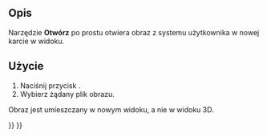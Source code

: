 <languages/>

{{Docnav/pl
|
|[[Image_CreateImagePlane/pl|Utwórz płaszczyznę obrazu]]
|[[Image_Workbench/pl|środowisko pracy Obraz]]
|IconL=
|IconR=Image_CreateImagePlane.svg
|IconC=Workbench_Image.svg
}}

{{GuiCommand/pl
|Name=Image Open
|Name/pl=Obraz: Otwórz
|MenuLocation=
|Workbenches=[[Image_Workbench/pl|Obraz]]
|SeeAlso=[[Image_CreateImagePlane/pl|Utwórz płaszczyznę obrazu]], [[Image_Scaling/pl|Skaluj]]
}}

<span id="Description"></span>
==Opis==

Narzędzie '''Otwórz''' po prostu otwiera obraz z systemu użytkownika w nowej karcie w widoku.

<span id="Usage"></span>
==Użycie==

# Naciśnij przycisk {{Button|[[Image:Image_Open.svg|16px]] '''Otwórz'''}}.
# Wybierz żądany plik obrazu.

Obraz jest umieszczany w nowym widoku, a nie w widoku 3D.


{{Docnav/pl
|
|[[Image_CreateImagePlane/pl|Utwórz płaszczyznę obrazu]]
|[[Image_Workbench/pl|środowisko pracy Obraz]]
|IconL=
|IconR=Image_CreateImagePlane.svg
|IconC=Workbench_Image.svg
}}

{{Image Tools navi{{#translation:}}}}
{{Userdocnavi{{#translation:}}}}